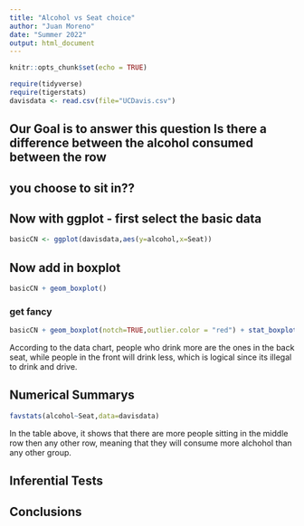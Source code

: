 ```yaml
---
title: "Alcohol vs Seat choice"
author: "Juan Moreno"
date: "Summer 2022"
output: html_document
---
```


```r
knitr::opts_chunk$set(echo = TRUE)
```

```r
require(tidyverse)
require(tigerstats)
davisdata <- read.csv(file="UCDavis.csv")
```
## Our Goal is to answer this question Is there a difference between the alcohol consumed between the row
## you choose to sit in??

## Now with ggplot - first select the basic data

```r
basicCN <- ggplot(davisdata,aes(y=alcohol,x=Seat))
```
## Now add in boxplot

```r
basicCN + geom_boxplot()
```
  
  
### get fancy  

```r
basicCN + geom_boxplot(notch=TRUE,outlier.color = "red") + stat_boxplot(geom ='errorbar') + labs(title="Fancy notch boxplot \n with 2 lines")
```

According to the data chart, people who drink more are   the ones in the back seat, while people in the front   will drink less, which is logical since its illegal to   drink and drive.  

## Numerical Summarys 
```r
favstats(alcohol~Seat,data=davisdata)
```

In the table above, it shows that there are more people   sitting in the middle row then any other row, meaning   that they will consume more alchohol than any other   group.    

## Inferential Tests



## Conclusions


